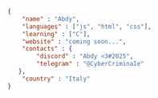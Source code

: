 ```json
{
    "name" : "Abdy",
    "languages" : ["js", "html", "css"],
    "learning" : ["C"],
    "website" : "coming soon...",
    "contacts" : {
        "discord" : "Abdy <3#2025",
        "telegram" : "@CyberCriminaIe"
   },
    "country" : "Italy"
}
```
